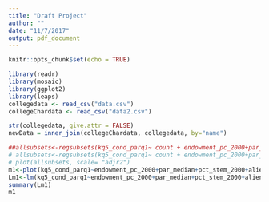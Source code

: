 ```yaml
---
title: "Draft Project"
author: ""
date: "11/7/2017"
output: pdf_document
---
```



```r
knitr::opts_chunk$set(echo = TRUE)
```

```r
library(readr)
library(mosaic)
library(ggplot2)
library(leaps)
collegedata <- read_csv("data.csv")
collegeChardata <- read_csv("data2.csv")
```

```r
str(collegedata, give.attr = FALSE)
newData = inner_join(collegeChardata, collegedata, by="name")
```
```r
##allsubsets<-regsubsets(kq5_cond_parq1~ count + endowment_pc_2000+par_median+pct_stem_2000+alien_share_fall_2000+ black_share_fall_2000+ scorecard_netprice_2013+ grad_rate_150_p_2013 +hbcu+ tier, data= newData)
# allsubsets<-regsubsets(kq5_cond_parq1~ count + endowment_pc_2000+par_median+pct_stem_2000+alien_share_fall_2000+ black_share_fall_2000 +hbcu+ tier, data= newData)
# plot(allsubsets, scale= "adjr2")
m1<-plot(kq5_cond_parq1~endowment_pc_2000+par_median+pct_stem_2000+alien_share_fall_2000+ black_share_fall_2000+ tier, data= newData)
Lm1<-lm(kq5_cond_parq1~endowment_pc_2000+par_median+pct_stem_2000+alien_share_fall_2000+ black_share_fall_2000+ tier, data= newData)
summary(Lm1)
m1
```




